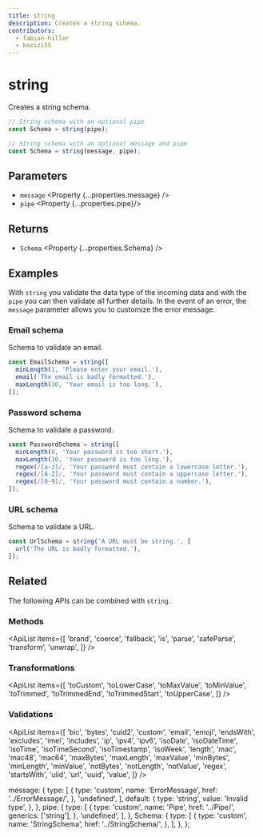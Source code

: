 ```yaml
---
title: string
description: Creates a string schema.
contributors:
  - fabian-hiller
  - kazizi55
---
```



# string

Creates a string schema.

```ts
// String schema with an optional pipe
const Schema = string(pipe);

// String schema with an optional message and pipe
const Schema = string(message, pipe);
```

## Parameters

- `message` <Property {...properties.message} />
- `pipe` <Property {...properties.pipe}/>

## Returns

- `Schema` <Property {...properties.Schema} />

## Examples

With `string` you validate the data type of the incoming data and with the `pipe` you can then validate all further details. In the event of an error, the `message` parameter allows you to customize the error message.

### Email schema

Schema to validate an email.

```ts
const EmailSchema = string([
  minLength(1, 'Please enter your email.'),
  email('The email is badly formatted.'),
  maxLength(30, 'Your email is too long.'),
]);
```

### Password schema

Schema to validate a password.

```ts
const PasswordSchema = string([
  minLength(8, 'Your password is too short.'),
  maxLength(30, 'Your password is too long.'),
  regex(/[a-z]/, 'Your password must contain a lowercase letter.'),
  regex(/[A-Z]/, 'Your password must contain a uppercase letter.'),
  regex(/[0-9]/, 'Your password must contain a number.'),
]);
```

### URL schema

Schema to validate a URL.

```ts
const UrlSchema = string('A URL must be string.', [
  url('The URL is badly formatted.'),
]);
```

## Related

The following APIs can be combined with `string`.

### Methods

<ApiList
  items={[
    'brand',
    'coerce',
    'fallback',
    'is',
    'parse',
    'safeParse',
    'transform',
    'unwrap',
  ]}
/>

### Transformations

<ApiList
  items={[
    'toCustom',
    'toLowerCase',
    'toMaxValue',
    'toMinValue',
    'toTrimmed',
    'toTrimmedEnd',
    'toTrimmedStart',
    'toUpperCase',
  ]}
/>

### Validations

<ApiList
  items={[
    'bic',
    'bytes',
    'cuid2',
    'custom',
    'email',
    'emoji',
    'endsWith',
    'excludes',
    'imei',
    'includes',
    'ip',
    'ipv4',
    'ipv6',
    'isoDate',
    'isoDateTime',
    'isoTime',
    'isoTimeSecond',
    'isoTimestamp',
    'isoWeek',
    'length',
    'mac',
    'mac48',
    'mac64',
    'maxBytes',
    'maxLength',
    'maxValue',
    'minBytes',
    'minLength',
    'minValue',
    'notBytes',
    'notLength',
    'notValue',
    'regex',
    'startsWith',
    'ulid',
    'url',
    'uuid',
    'value',
  ]}
/>

  message: {
    type: [
      {
        type: 'custom',
        name: 'ErrorMessage',
        href: '../ErrorMessage/',
      },
      'undefined',
    ],
    default: {
      type: 'string',
      value: 'Invalid type',
    },
  },
  pipe: {
    type: [
      {
        type: 'custom',
        name: 'Pipe',
        href: '../Pipe/',
        generics: ['string'],
      },
      'undefined',
    ],
  },
  Schema: {
    type: [
      {
        type: 'custom',
        name: 'StringSchema',
        href: '../StringSchema/',
      },
    ],
  },
};
